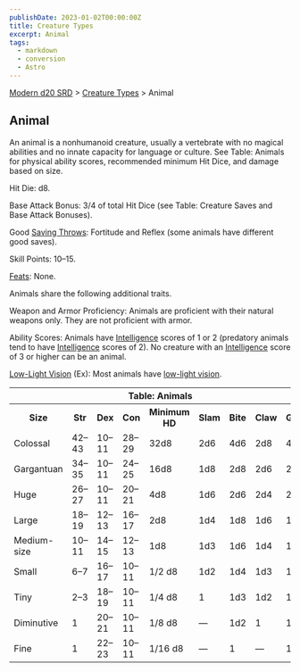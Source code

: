 ```yaml
---
publishDate: 2023-01-02T00:00:00Z
title: Creature Types
excerpt: Animal
tags:
  - markdown
  - conversion
  - Astro
---
```


[Modern d20 SRD](/#modernD20) > [Creature Types](modern-d20-srd-creature-types-index) > Animal

## Animal

An animal is a nonhumanoid creature, usually a vertebrate with no magical
abilities and no innate capacity for language or culture. See Table: Animals
for physical ability scores, recommended minimum Hit Dice, and damage based on
size.

Hit Die: d8.

Base Attack Bonus: 3/4 of total Hit Dice (see Table: Creature Saves and Base
Attack Bonuses).

Good [Saving Throws](modern-d20-srd-basics-saving-throws): Fortitude and
Reflex (some animals have different good saves).

Skill Points: 10–15.

[Feats](modern-d20-srd-feats-index): None.

Animals share the following additional traits.

Weapon and Armor Proficiency: Animals are proficient with their natural
weapons only. They are not proficient with armor.

Ability Scores: Animals have [Intelligence](modern-d20-srd-basics-ability-scores) scores of 1 or 2 (predatory animals tend to have
[Intelligence](modern-d20-srd-basics-ability-scores) scores of 2). No creature
with an [Intelligence](modern-d20-srd-basics-ability-scores) score of 3 or
higher can be an animal.

[Low-Light Vision](modern-d20-srd-special-abilities-low-light-vision) (Ex):
Most animals have [low-light vision](modern-d20-srd-special-abilities-low-light-vision).


<table> <tr><th colspan="9"> Table: Animals</th></tr> <tr><th> Size</th><th> Str</th><th> Dex</th><th> Con</th><th> Minimum HD</th><th> Slam</th><th> Bite</th><th> Claw</th><th> Gore </th></tr> <tr><td> Colossal</td><td> 42–43</td><td> 10–11</td><td> 28–29</td><td> 32d8</td><td> 2d6</td><td> 4d6</td><td> 2d8</td><td> 4d6 </td></tr> <tr class="shaded"><td> Gargantuan</td><td> 34–35</td><td> 10–11</td><td> 24–25</td><td> 16d8</td><td> 1d8</td><td> 2d8</td><td> 2d6</td><td> 2d8 </td></tr> <tr><td> Huge</td><td> 26–27</td><td> 10–11</td><td> 20–21</td><td> 4d8</td><td> 1d6</td><td> 2d6</td><td> 2d4</td><td> 2d6 </td></tr> <tr class="shaded"><td> Large</td><td> 18–19</td><td> 12–13</td><td> 16–17</td><td> 2d8</td><td> 1d4</td><td> 1d8</td><td> 1d6</td><td> 1d8 </td></tr> <tr><td> Medium-size</td><td> 10–11</td><td> 14–15</td><td> 12–13</td><td> 1d8</td><td> 1d3</td><td> 1d6</td><td> 1d4</td><td> 1d6 </td></tr> <tr class="shaded"><td> Small</td><td> 6–7</td><td> 16–17</td><td> 10–11</td><td> 1/2 d8</td><td> 1d2</td><td> 1d4</td><td> 1d3</td><td> 1d4 </td></tr> <tr><td> Tiny</td><td> 2–3</td><td> 18–19</td><td> 10–11</td><td> 1/4 d8</td><td> 1</td><td> 1d3</td><td> 1d2</td><td> 1d3 </td></tr> <tr class="shaded"><td> Diminutive</td><td> 1</td><td> 20–21</td><td> 10–11</td><td> 1/8 d8</td><td> —</td><td> 1d2</td><td> 1</td><td> 1d2 </td></tr> <tr><td> Fine</td><td> 1</td><td> 22–23</td><td> 10–11</td><td> 1/16 d8</td><td> —</td><td> 1</td><td> —</td><td> 1 </td></tr></table>



